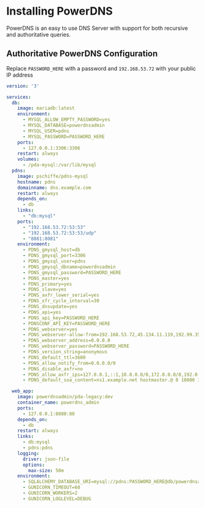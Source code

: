 # Installing PowerDNS

PowerDNS is an easy to use DNS Server with support for both recursive and authoritative queries.

## Authoritative PowerDNS Configuration
Replace `PASSWORD_HERE` with a password and `192.168.53.72` with your public IP address

```yml filename="docker-compose.yml" copy
version: '3'

services:
  db:
    image: mariadb:latest
    environment:
      - MYSQL_ALLOW_EMPTY_PASSWORD=yes
      - MYSQL_DATABASE=powerdnsadmin
      - MYSQL_USER=pdns
      - MYSQL_PASSWORD=PASSWORD_HERE
    ports:
      - 127.0.0.1:3306:3306
    restart: always
    volumes:
      - /pda-mysql:/var/lib/mysql
  pdns:
    image: pschiffe/pdns-mysql
    hostname: pdns
    domainname: dns.example.com
    restart: always
    depends_on:
      - db
    links:
      - "db:mysql"
    ports:
      - "192.168.53.72:53:53"
      - "192.168.53.72:53:53/udp"
      - "8081:8081"
    environment:
      - PDNS_gmysql_host=db
      - PDNS_gmysql_port=3306
      - PDNS_gmysql_user=pdns
      - PDNS_gmysql_dbname=powerdnsadmin
      - PDNS_gmysql_password=PASSWORD_HERE
      - PDNS_master=yes
      - PDNS_primary=yes
      - PDNS_slave=yes
      - PDNS_axfr_lower_serial=yes
      - PDNS_xfr_cycle_interval=30
      - PDNS_dnsupdate=yes
      - PDNS_api=yes
      - PDNS_api_key=PASSWORD_HERE
      - PDNSCONF_API_KEY=PASSWORD_HERE
      - PDNS_webserver=yes
      - PDNS_webserver-allow-from=192.168.53.72,45.134.11.119,192.99.35.139,127.0.0.1,10.0.0.0/8,172.0.0.0/8,192.0.0.0/24,192.168.0.0/16
      - PDNS_webserver_address=0.0.0.0
      - PDNS_webserver_password=PASSWORD_HERE
      - PDNS_version_string=anonymous
      - PDNS_default_ttl=3600
      - PDNS_allow_notify_from=0.0.0.0/0
      - PDNS_disable_axfr=no
      - PDNS_allow_axfr_ips=127.0.0.1,::1,10.0.0.0/8,172.0.0.0/8,192.0.0.0/24,192.168.0.0/16
      - PDNS_default_soa_content=ns1.example.net hostmaster.@ 0 10800 3600 604800 3600

  web_app:
    image: powerdnsadmin/pda-legacy:dev
    container_name: powerdns_admin
    ports:
      - 127.0.0.1:8080:80
    depends_on:
      - db
    restart: always
    links:
      - db:mysql
      - pdns:pdns
    logging:
      driver: json-file
      options:
        max-size: 50m
    environment:
      - SQLALCHEMY_DATABASE_URI=mysql://pdns:PASSWORD_HERE@db/powerdnsadmin
      - GUNICORN_TIMEOUT=60
      - GUNICORN_WORKERS=2
      - GUNICORN_LOGLEVEL=DEBUG
```